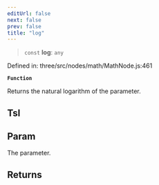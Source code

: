 ```yaml
---
editUrl: false
next: false
prev: false
title: "log"
---
```


> `const` **log**: `any`

Defined in: three/src/nodes/math/MathNode.js:461

**`Function`**

Returns the natural logarithm of the parameter.

## Tsl

## Param

The parameter.

## Returns
